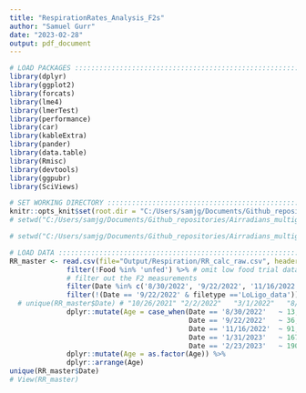 ```yaml
---
title: "RespirationRates_Analysis_F2s"
author: "Samuel Gurr"
date: "2023-02-28"
output: pdf_document
---
```



```r

# LOAD PACKAGES :::::::::::::::::::::::::::::::::::::::::::::::::::::::
library(dplyr)
library(ggplot2)
library(forcats)
library(lme4)
library(lmerTest)
library(performance)
library(car)
library(kableExtra)
library(pander)
library(data.table)
library(Rmisc)
library(devtools)
library(ggpubr)
library(SciViews)

# SET WORKING DIRECTORY :::::::::::::::::::::::::::::::::::::::::::::::
knitr::opts_knit$set(root.dir = "C:/Users/samjg/Documents/Github_repositories/Airradians_multigen_OA/RAnalysis")
# setwd("C:/Users/samjg/Documents/Github_repositories/Airradians_multigen_OA/RAnalysis") # personal computer

# setwd("C:/Users/samjg/Documents/Github_repositories/Airradians_multigen_OA/RAnalysis") # Work computer

```



```r
# LOAD DATA :::::::::::::::::::::::::::::::::::::::::::::::::::::::::::
RR_master <- read.csv(file="Output/Respiration/RR_calc_raw.csv", header=T) %>% 
              filter(!Food %in% 'unfed') %>% # omit low food trial data
              # filter out the F2 measurements
              filter(Date %in% c('8/30/2022', '9/22/2022', '11/16/2022', '1/31/2023', '2/23/2023')) %>% # an F2 measurement
              filter(!(Date == '9/22/2022' & filetype =='LoLigo_data')) %>% 
  # unique(RR_master$Date) # "10/26/2021" "2/2/2022"   "3/1/2022"   "8/30/2022"  "9/14/2021"  "9/22/2022"  "9/30/2021"
              dplyr::mutate(Age = case_when(Date == '8/30/2022'   ~ 13,
                                            Date == '9/22/2022'   ~ 36,
                                            Date == '11/16/2022'  ~ 91, 
                                            Date == '1/31/2023'   ~ 167,
                                            Date == '2/23/2023'   ~ 190)) %>% 
              dplyr::mutate(Age = as.factor(Age)) %>% 
              dplyr::arrange(Age)
unique(RR_master$Date)
# View(RR_master)

```
